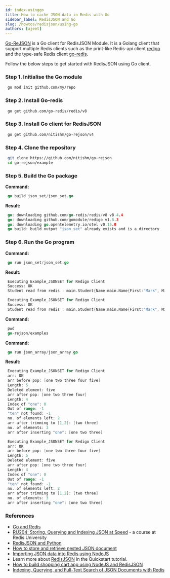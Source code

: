 ```yaml
---
id: index-usinggo
title: How to cache JSON data in Redis with Go
sidebar_label: RedisJSON and Go
slug: /howtos/redisjson/using-go
authors: [ajeet]
---
```



<Authors frontMatter={frontMatter} />

[Go-ReJSON](https://github.com/nitishm/go-rejson) is a Go client for RedisJSON Module. It is a Golang client that support multiple Redis clients such as the print-like Redis-api client [redigo](/develop/golang/) and the type-safe Redis client [go-redis](/develop/golang/).

Follow the below steps to get started with RedisJSON using Go client.

### Step 1. Initialise the Go module

```bash
 go mod init github.com/my/repo
```

### Step 2. Install Go-redis

```bash
 go get github.com/go-redis/redis/v8
```

### Step 3. Install Go client for RedisJSON

```bash
 go get github.com/nitishm/go-rejson/v4
```

### Step 4. Clone the repository

```bash
 git clone https://github.com/nitishm/go-rejson
 cd go-rejson/example
```

### Step 5. Build the Go package

<b>Command:</b>

```go
 go build json_set/json_set.go
```

<b>Result:</b>

```go
 go: downloading github.com/go-redis/redis/v8 v8.4.4
 go: downloading github.com/gomodule/redigo v1.8.3
 go: downloading go.opentelemetry.io/otel v0.15.0
 go build: build output "json_set" already exists and is a directory
```

### Step 6. Run the Go program

<b>Command:</b>

```go
 go run json_set/json_set.go
```

<b>Result:</b>

```go
 Executing Example_JSONSET for Redigo Client
 Success: OK
 Student read from redis : main.Student{Name:main.Name{First:"Mark", Middle:"S", Last:"Pronto"}, Rank:1}

 Executing Example_JSONSET for Redigo Client
 Success: OK
 Student read from redis : main.Student{Name:main.Name{First:"Mark", Middle:"S", Last:"Pronto"}, Rank:1}
```

<b>Command:</b>

```go
 pwd
 go-rejson/examples
```

<b>Command:</b>

```go
 go run json_array/json_array.go
```

<b>Result:</b>

```go
 Executing Example_JSONSET for Redigo Client
 arr: OK
 arr before pop: [one two three four five]
 Length: 5
 Deleted element: five
 arr after pop: [one two three four]
 Length: 4
 Index of "one": 0
 Out of range: -1
 "ten" not found: -1
 no. of elements left: 2
 arr after trimming to [1,2]: [two three]
 no. of elements: 3
 arr after inserting "one": [one two three]

 Executing Example_JSONSET for Redigo Client
 arr: OK
 arr before pop: [one two three four five]
 Length: 5
 Deleted element: five
 arr after pop: [one two three four]
 Length: 4
 Index of "one": 0
 Out of range: -1
 "ten" not found: -1
 no. of elements left: 2
 arr after trimming to [1,2]: [two three]
 no. of elements: 3
 arr after inserting "one": [one two three]
```

### References

- [Go and Redis](/develop/golang/)
- [RU204: Storing, Querying and Indexing JSON at Speed](https://university.redis.com/courses/ru204/) - a course at Redis University
- [RedisJSON and Python](/howtos/redisjson/using-python)
- [How to store and retrieve nested JSON document](/howtos/redisjson/storing-complex-json-document)
- [Importing JSON data into Redis using NodeJS](/howtos/redisjson/using-nodejs)
- Learn more about [RedisJSON](https://oss.redis.com/redisjson/) in the Quickstart tutorial.
- [How to build shopping cart app using NodeJS and RedisJSON](/howtos/shoppingcart)
- [Indexing, Querying, and Full-Text Search of JSON Documents with Redis](https://redis.com/blog/index-and-query-json-docs-with-redis/)
